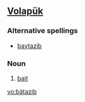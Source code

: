 ==[[Volapük]]==

===Alternative spellings===
* [[baytazib]]

===Noun===
{{infl|vo|noun}}

# [[bait]]

[[vo:bätazib]]